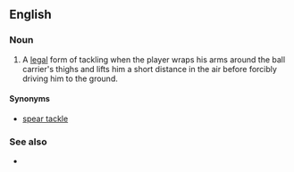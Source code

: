 ==English==

===Noun===
{{en-noun}}

# {{context|rugby union|rugby league|lang=en}} A [[legal]] form of tackling when the player wraps his arms around the ball carrier's thighs and lifts him a short distance in the air before forcibly driving him to the ground.

====Synonyms====
* [[spear tackle]]

===See also===
*{{pedialite}}